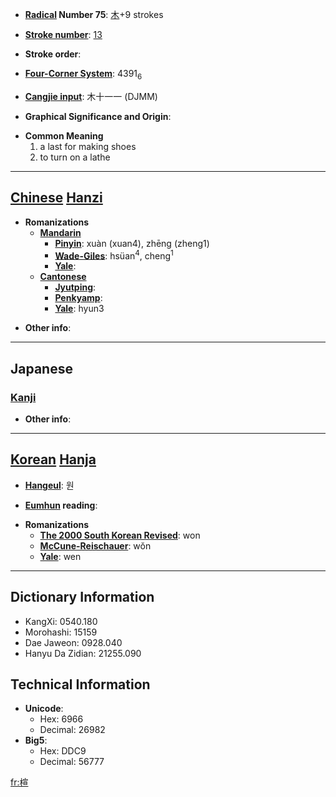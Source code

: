 * '''[[Wiktionary:Chinese radical index| Radical]] Number 75''': [[Wiktionary:Chinese radical index 木|木]]+9 strokes

* '''[[Wiktionary:Chinese total strokes index|Stroke number]]''': [[Wiktionary:Chinese total strokes index 13|13]]

* '''Stroke order''': 

* '''[[Wiktionary:Chinese four corner index|Four-Corner System]]''': 4391<sub>6</sub>

* '''[[Wiktionary:Chinese Cangjie index|Cangjie input]]''': 木十一一 (DJMM)

* '''Graphical Significance and Origin''': 

* '''Common Meaning'''
*#a last for making shoes
*# to turn on a lathe


----

== [[Chinese]] [[Hanzi]] ==

* '''Romanizations'''
** '''[[Mandarin]]'''
*** '''[[Pinyin]]''': xuàn (xuan4), zhēng (zheng1)
*** '''[[Wade-Giles]]''': hsüan<sup>4</sup>, cheng<sup>1</sup>
*** '''[[Yale]]''': 
** '''[[Cantonese]]'''
*** '''[[Jyutping]]''':
*** '''[[Penkyamp]]''': 
*** '''[[Yale]]''': hyun3

* '''Other info''': 

----

==Japanese==
===[[Kanji]]===
{{kanji|on readings=[[けん]] (ken)
|kun readings=
}}

* '''Other info''':  

----

== [[Korean]] [[Hanja]] ==

* '''[[Hangeul]]''': 원

* '''[[Eumhun]] reading''': 

* '''Romanizations'''
** '''[[The 2000 South Korean Revised Romanization|The 2000 South Korean Revised]]''': won
** '''[[McCune-Reischauer]]''': wŏn
** '''[[Yale]]''': wen

----

== Dictionary Information ==

* KangXi: 0540.180
* Morohashi: 15159
* Dae Jaweon: 0928.040
* Hanyu Da Zidian: 21255.090

== Technical Information ==

* '''Unicode''':
** Hex: 6966
** Decimal: 26982
* '''Big5''':
** Hex: DDC9
** Decimal: 56777

[[fr:楦]]